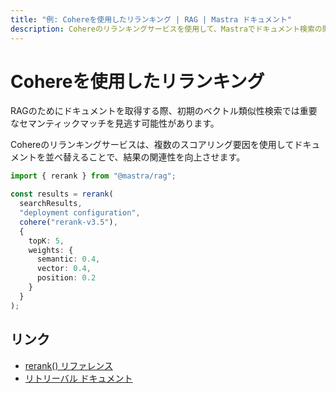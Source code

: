```yaml
---
title: "例: Cohereを使用したリランキング | RAG | Mastra ドキュメント"
description: Cohereのリランキングサービスを使用して、Mastraでドキュメント検索の関連性を向上させる例。
---
```


# Cohereを使用したリランキング

RAGのためにドキュメントを取得する際、初期のベクトル類似性検索では重要なセマンティックマッチを見逃す可能性があります。

Cohereのリランキングサービスは、複数のスコアリング要因を使用してドキュメントを並べ替えることで、結果の関連性を向上させます。

```typescript 
import { rerank } from "@mastra/rag";

const results = rerank(
  searchResults,
  "deployment configuration",
  cohere("rerank-v3.5"),
  {
    topK: 5,
    weights: {
      semantic: 0.4,
      vector: 0.4,
      position: 0.2
    }
  }
);
```

## リンク

- [rerank() リファレンス](/reference/rag/rerank.mdx)
- [リトリーバル ドキュメント](/reference/rag/retrieval.mdx)
